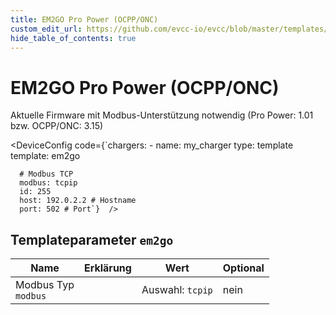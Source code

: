 ```yaml
---
title: EM2GO Pro Power (OCPP/ONC)
custom_edit_url: https://github.com/evcc-io/evcc/blob/master/templates/definition/charger/em2go.yaml
hide_table_of_contents: true
---
```



# EM2GO Pro Power (OCPP/ONC)

<div className="device-detail-container">
  <div className="device-detail-content">
    <DeviceFeatures features="mA" />

Aktuelle Firmware mit Modbus-Unterstützung notwendig (Pro Power: 1.01 bzw. OCPP/ONC: 3.15)


<DeviceConfig code={`chargers:
    - name: my_charger
      type: template
      template: em2go
      
      # Modbus TCP
      modbus: tcpip
      id: 255
      host: 192.0.2.2 # Hostname
      port: 502 # Port`}  />
  </div>
  <div className="device-detail-icon">
    <evcc-icon
      type="charger"
      name="em2go-pro-power-ocpp-onc"
      size="400px"
      alt="EM2GO Pro Power (OCPP/ONC)"
      className="device-detail-icon-img"
    ></evcc-icon>
  </div>
</div>

## Templateparameter `em2go`

| Name | Erklärung | Wert | Optional |
|-----------|-----------|------|----------|
| Modbus Typ<br/>`modbus` |  | Auswahl: `tcpip` | nein |

